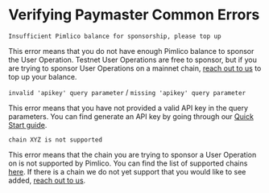 # Verifying Paymaster Common Errors

`Insufficient Pimlico balance for sponsorship, please top up`

This error means that you do not have enough Pimlico balance to sponsor the User Operation. Testnet User Operations are free to sponsor, but if you are trying to sponsor User Operations on a mainnet chain, [reach out to us](https://t.me/kristofgazso) to top up your balance.

`invalid 'apikey' query parameter` / `missing 'apikey' query parameter`

This error means that you have not provided a valid API key in the query parameters. You can find generate an API key by going through our [Quick Start guide](https://dashboard.pimlico.io/apikeys).

`chain XYZ is not supported`

This error means that the chain you are trying to sponsor a User Operation on is not supported by Pimlico. You can find the list of supported chains [here](/paymaster/verifying-paymaster/reference/supported-chains). If there is a chain we do not yet support that you would like to see added, [reach out to us](https://t.me/kristofgazso).